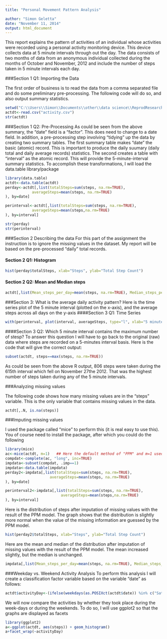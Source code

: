 ```yaml
---
title: "Personal Movement Pattern Analysis"

author: "Simon Geletta"
date: "November 11, 2014"
output: html_document
---
```


This report explains the pattern of activities of an individual whose activities were recorded using a personal activity monitoring device. This device collects data at 5 minute intervals through out the day. The data consists of two months of data from an anonymous individual collected during the months of October and November, 2012 and include the number of steps taken in 5 minute intervals each day.

###Section 1 Q1: Importing the Data

The first order of business is to read the data from a comma separated file and do some preliminary pre-processing. The following code will do so, and also output summary statistics.


```r
setwd("C:\\Users\\Simon\\Documents\\other\\data science\\ReprodResearch\\data")
actdt<-read.csv("activity.csv")
str(actdt)
```
###Section 1 Q2: Pre-Processing
As could be seen from the above summary, the "date" field is a "factor". This does need to change to a date field. In addition, a pre-processing step involving "tidying" up the data by creating two summary tables. The first summary table makes "date" the basic (atomic) record. This is important to produce the  daily suumary (daily total and daily average records) statistics. The second creates a table with "interval" as the atomic record. This will provide the 5-minute-interval summary statistics. 
To accomplish these transformations, I will load the data.table library/package

```r
library(data.table)
actdt<-data.table(actdt)
perday<-actdt[,list(totalSteps=sum(steps, na.rm=TRUE),
            averageSteps=mean(steps, na.rm=TRUE)
), by=date]

perinterval<-actdt[,list(totalSteps=sum(steps, na.rm=TRUE),
            averageSteps=mean(steps,na.rm=TRUE)
), by=interval]

str(perday)
str(perinterval)
```
###Section 2 Describing the data
For this part of the assignment the instruction is to ignore the missing values in the dataset. My report will be based on the pre-processed "daily" total records.

#### Section 2 Q1: Histogram

```r
hist(perday$totalSteps, xlab="Steps", ylab="Total Step Count")

```

#### Section 2 Q2: Mean and Median steps

```r
actdt[,list(Mean_steps_per_day=mean(steps, na.rm=TRUE), Median_steps_per_day=median(steps, na.rm=TRUE))]
```

###Section 3: What is the average daily activity pattern?
Here is the time series plot of the  5 minute interval (plotted on the x-axis), and the average steps across all days on the y-axis
####Section 3 Q1: Time Series
```r
with(perinterval, plot(interval, averageSteps, type="l", xlab="5 minute intervals", ylab="Average steps", main="Daily Activity Pattern", col="blue"))
```

####Section 3 Q2: Which 5 minute interval contains the maximum number of stesp?
To answer this question I will have to go back to the original (raw) data where steps are recorded on a 5-minutes interval basis. Here is the code that will give the correct output:

```r
subset(actdt, steps==max(steps, na.rm=TRUE))
```
As could be seen from the above R output, 806 steps were taken during the 615th interval which fell on November 27the 2012. That was the highest number of steps taken during any of the 5 minute intervals.

###Analyzing missing values

The following code shows how many missing values are in the "steps" variable. This is the only variable that contains missing values in the data.

```r
actdt[,.N, is.na(steps)]
```

###Imputing missing values

I used the package called "mice" to perform this (it is real easy to use this). You of course need to install the package, after which you could do the following

```r
library(mice)
ac<-mice(actdt, m=1)   ## Here the default method of "PPM" and m=1 used for simplicity      
compdat<-complete(ac, "long", inc=TRUE)
impdata<-subset(compdat, .imp==1)
impdata<-data.table(impdata)
perday2<-impdata[,list(totalSteps=sum(steps, na.rm=TRUE),
                    averageSteps=mean(steps, na.rm=TRUE)
), by=date]

perinterval2<-impdata[,list(totalSteps=sum(steps, na.rm=TRUE),
                         averageSteps=mean(steps,na.rm=TRUE)
), by=interval]
```


Here is the distribution of steps after imputation of missing values with the result of the PPM model. The graph shows that the distribution is slightly more normal when the value of the missing information are guessed by the PPM model.

```r
hist(perday2$totalSteps, xlab="Steps", ylab="Total Step Count")

```

Here are the mean and median of the distribution after imputation of missing values with the result of the PPM model. The mean increased slightly, but the median is unchanged.

```r
impdata[,list(Mean_steps_per_day=mean(steps, na.rm=TRUE), Median_steps_per_day=median(steps, na.rm=TRUE))]
```
###Weekday vs. Weekend Activity Analysis
To perform this analysis I will create a classification factor variable based on the variable "date" as follows:

```r
actdt$activityDay<-(ifelse(weekdays(as.POSIXct(actdt$date)) %in% c("Saturday", "Sunday"), "Weekends", "Weekdays"))
```

We will now compare the activities by whether they took place during the week-days or during the weekends. To do so, I will use ggplot2 so that the graphs are displayed as facets

```r
library(ggplot2)
a<-ggplot(actdt, aes(steps)) + geom_histogram()
a+facet_wrap(~activityDay)
```